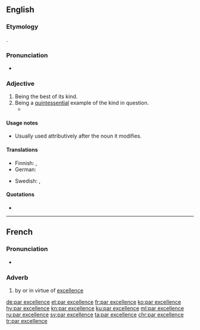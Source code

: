 ==English==

===Etymology===
{{bor|en|fr|par excellence||by excellence}}.

===Pronunciation===
* {{IPA|/pɑɹ ɛksəˈlɑns/|lang=en}}

===Adjective===
{{en-adj|-|head=[[par]] [[excellence]]}}

# Being the best of its kind.
# Being a [[quintessential]] example of the kind in question.
#* {{quote-book
|passage=[in footnote 71] The Roman Senate conferred the honorific title of Augustus (the imperial title '''par excellence''') upon Octavian in 27 {{B.C.E.}}.
|title=Inferno
|year=2009
|author=Stanley Lombardo|page=176|url=http://books.google.com/books?id=SXX9pMFCR8IC&pg=PA176&lpg=PA176&dq=%22The+Roman+Senate+conferred+the+honorific+title+of+Augustus+%28the+imperial+title+%27%27%27par+excellence%27%27%27%29+upon+Octavian+in+27%22&source=bl&ots=GktE2ub5IV&sig=fRHWMNb9Lf9zbl8dY4q8rKd37cs&hl=en&sa=X&ei=KPI3UMDdBMH40gGT-ICgDQ&ved=0CC8Q6AEwAA#v=onepage&q=%22The%20Roman%20Senate%20conferred%20the%20honorific%20title%20of%20Augustus%20%28the%20imperial%20title%20%27%27%27par%20excellence%27%27%27%29%20upon%20Octavian%20in%2027%22&f=false}}

====Usage notes====
* Usually used attributively after the noun it modifies.

====Translations====
{{trans-top|being quintessential example of one's kind}}
* Finnish: {{t+|fi|loistava}}, {{t|fi|par excellence}}
* German: {{t+|de|par excellence}}
{{trans-mid}}
* Swedish: {{t|sv|framför alla andra}}, {{t+|sv|par excellence}}
{{trans-bottom}}

====Quotations====
* {{quote-book
|passage=He was '''par excellence''' a theologian
|title=The Institutes of the Christian Religion
|year=2009
|author=John Calvin}}

----

==French==

===Pronunciation===
* {{fr-IPA}}

===Adverb===
{{fr-adv|head=[[par]] [[excellence]]}}

# by or in virtue of [[excellence]]

[[de:par excellence]]
[[et:par excellence]]
[[fr:par excellence]]
[[ko:par excellence]]
[[hy:par excellence]]
[[kn:par excellence]]
[[ku:par excellence]]
[[ml:par excellence]]
[[ru:par excellence]]
[[sv:par excellence]]
[[ta:par excellence]]
[[chr:par excellence]]
[[tr:par excellence]]